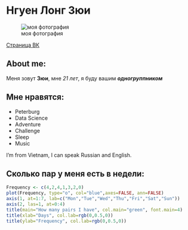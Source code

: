 # Нгуен Лонг Зюи
![моя фотография](https://sun9-6.userapi.com/c830308/v830308707/16c28a/FV9PJNu61-k.jpg)

[Страница ВК](https://vk.com/id393871942)

## About me:

Меня зовут **Зюи**, мне *21 лет*, я буду вашим ***одногруппником***


## Мне нравятся:   
+ Peterburg
+ Data Science    
+ Adventure
+ Challenge
+ Sleep
+ Music
    

I'm from Vietnam, I can speak Russian and English.

## Cколько пар у меня есть в недели:
```r
Frequency <- c(4,2,4,1,3,2,0)
plot(Frequency, type="o", col="blue",axes=FALSE, ann=FALSE)
axis(1, at=1:7, lab=c("Mon","Tue","Wed","Thu","Fri","Sat","Sun"))
axis(2, las=1, at=0:4)
title(main="How many pairs I have", col.main="green", font.main=4)
title(xlab="Days", col.lab=rgb(0,0.5,0))
title(ylab="Frequency", col.lab=rgb(0,0.5,0))
```

